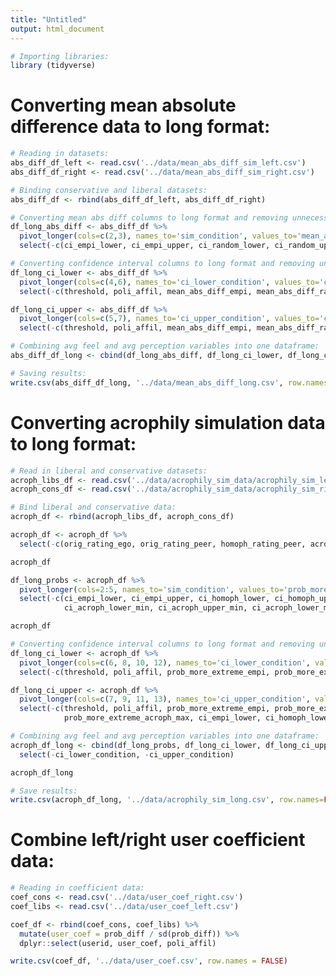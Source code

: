 ```yaml
---
title: "Untitled"
output: html_document
---
```



```r
# Importing libraries:
library (tidyverse)
```


# Converting mean absolute difference data to long format:

```r

# Reading in datasets:
abs_diff_df_left <- read.csv('../data/mean_abs_diff_sim_left.csv')
abs_diff_df_right <- read.csv('../data/mean_abs_diff_sim_right.csv')

# Binding conservative and liberal datasets:
abs_diff_df <- rbind(abs_diff_df_left, abs_diff_df_right)

# Converting mean abs diff columns to long format and removing unnecessary columns:
df_long_abs_diff <- abs_diff_df %>% 
  pivot_longer(cols=c(2,3), names_to='sim_condition', values_to='mean_abs_diff') %>%
  select(-c(ci_empi_lower, ci_empi_upper, ci_random_lower, ci_random_upper))

# Converting confidence interval columns to long format and removing unnecessary columns:
df_long_ci_lower <- abs_diff_df %>% 
  pivot_longer(cols=c(4,6), names_to='ci_lower_condition', values_to='ci_lower') %>%
  select(-c(threshold, poli_affil, mean_abs_diff_empi, mean_abs_diff_random, ci_empi_upper, ci_random_upper))

df_long_ci_upper <- abs_diff_df %>% 
  pivot_longer(cols=c(5,7), names_to='ci_upper_condition', values_to='ci_upper') %>%
  select(-c(threshold, poli_affil, mean_abs_diff_empi, mean_abs_diff_random, ci_empi_lower, ci_random_lower))

# Combining avg feel and avg perception variables into one dataframe:
abs_diff_df_long <- cbind(df_long_abs_diff, df_long_ci_lower, df_long_ci_upper)

# Saving results:
write.csv(abs_diff_df_long, '../data/mean_abs_diff_long.csv', row.names=FALSE)
```


# Converting acrophily simulation data to long format:

```r
# Read in liberal and conservative datasets:
acroph_libs_df <- read.csv('../data/acrophily_sim_data/acrophily_sim_left.csv')
acroph_cons_df <- read.csv('../data/acrophily_sim_data/acrophily_sim_right.csv')

# Bind liberal and conservative data:
acroph_df <- rbind(acroph_libs_df, acroph_cons_df)

acroph_df <- acroph_df %>%
  select(-c(orig_rating_ego, orig_rating_peer, homoph_rating_peer, acroph_rating_peer_min, acroph_rating_peer_max))

acroph_df

df_long_probs <- acroph_df %>% 
  pivot_longer(cols=2:5, names_to='sim_condition', values_to='prob_more_extreme') %>%
  select(-c(ci_empi_lower, ci_empi_upper, ci_homoph_lower, ci_homoph_upper,
            ci_acroph_lower_min, ci_acroph_upper_min, ci_acroph_lower_max, ci_acroph_upper_max))

acroph_df

# Converting confidence interval columns to long format and removing unnecessary columns:
df_long_ci_lower <- acroph_df %>% 
  pivot_longer(cols=c(6, 8, 10, 12), names_to='ci_lower_condition', values_to='ci_lower') %>%
  select(-c(threshold, poli_affil, prob_more_extreme_empi, prob_more_extreme_homoph, prob_more_extreme_acroph_min, prob_more_extreme_acroph_max, ci_empi_upper, ci_homoph_upper, ci_acroph_upper_min, ci_acroph_upper_max))

df_long_ci_upper <- acroph_df %>% 
  pivot_longer(cols=c(7, 9, 11, 13), names_to='ci_upper_condition', values_to='ci_upper') %>%
  select(-c(threshold, poli_affil, prob_more_extreme_empi, prob_more_extreme_homoph, prob_more_extreme_acroph_min,
            prob_more_extreme_acroph_max, ci_empi_lower, ci_homoph_lower, ci_acroph_lower_min, ci_acroph_lower_max))

# Combining avg feel and avg perception variables into one dataframe:
acroph_df_long <- cbind(df_long_probs, df_long_ci_lower, df_long_ci_upper) %>% 
  select(-ci_lower_condition, -ci_upper_condition)

acroph_df_long

# Save results:
write.csv(acroph_df_long, '../data/acrophily_sim_long.csv', row.names=FALSE)
```


# Combine left/right user coefficient data:
```r
# Reading in coefficient data:
coef_cons <- read.csv('../data/user_coef_right.csv')
coef_libs <- read.csv('../data/user_coef_left.csv')

coef_df <- rbind(coef_cons, coef_libs) %>%
  mutate(user_coef = prob_diff / sd(prob_diff)) %>%
  dplyr::select(userid, user_coef, poli_affil)

write.csv(coef_df, '../data/user_coef.csv', row.names = FALSE)
```

